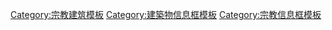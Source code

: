 [[Category:宗教建筑模板|Category:宗教建筑模板]]
[[Category:建築物信息框模板|Category:建築物信息框模板]]
[[Category:宗教信息框模板|Category:宗教信息框模板]]